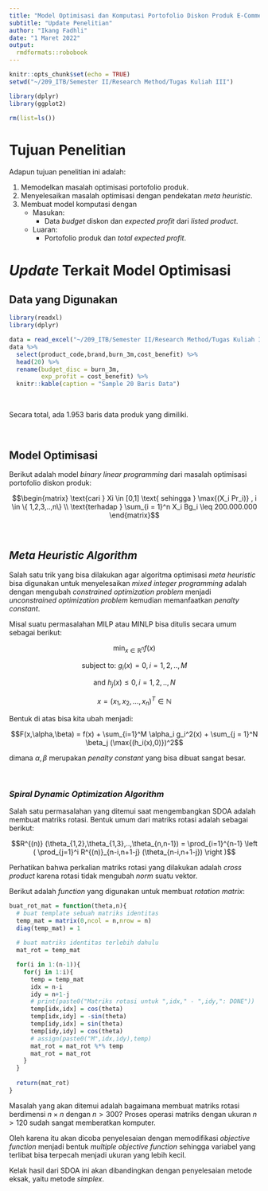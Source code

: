 ```yaml
---
title: "Model Optimisasi dan Komputasi Portofolio Diskon Produk E-Commerce dengan Pendekatan Meta Heuristic: SDOA"
subtitle: "Update Penelitian"
author: "Ikang Fadhli"
date: "1 Maret 2022"
output: 
  rmdformats::robobook
---
```


```r
knitr::opts_chunk$set(echo = TRUE)
setwd("~/209_ITB/Semester II/Research Method/Tugas Kuliah III")

library(dplyr)
library(ggplot2)

rm(list=ls())
```

# Tujuan Penelitian

Adapun tujuan penelitian ini adalah:

1. Memodelkan masalah optimisasi portofolio produk.
1. Menyelesaikan masalah optimisasi dengan pendekatan _meta heuristic_.
1. Membuat model komputasi dengan 
    - Masukan:
        - Data _budget_ diskon dan _expected profit_ dari _listed product_.
    - Luaran:
        - Portofolio produk dan _total expected profit_.

# _Update_ Terkait Model Optimisasi

## Data yang Digunakan

```r
library(readxl)
library(dplyr)

data = read_excel("~/209_ITB/Semester II/Research Method/Tugas Kuliah I/20201207 Product list.xlsx") %>% janitor::clean_names() %>% filter(cost_benefit > 0)
data %>% 
  select(product_code,brand,burn_3m,cost_benefit) %>% 
  head(20) %>% 
  rename(budget_disc = burn_3m,
         exp_profit = cost_benefit) %>% 
  knitr::kable(caption = "Sample 20 Baris Data")
```

<br>

Secara total, ada $1.953$ baris data produk yang dimiliki.

<br>

## Model Optimisasi

Berikut adalah model _binary linear programming_ dari masalah optimisasi portofolio diskon produk:

$$\begin{matrix}
\text{cari } Xi \in [0,1] \text{ sehingga } \max{(X_i  Pr_i)} , i \in \{ 1,2,3,..,n\} \\
\text{terhadap } \sum_{i = 1}^n X_i Bg_i \leq 200.000.000
\end{matrix}$$
 
 <br>
 
## _Meta Heuristic Algorithm_

Salah satu trik yang bisa dilakukan agar algoritma optimisasi _meta heuristic_ bisa digunakan untuk menyelesaikan _mixed integer programming_ adalah dengan mengubah _constrained optimization problem_ menjadi _unconstrained optimization problem_ kemudian memanfaatkan _penalty constant_.

Misal suatu permasalahan MILP atau MINLP bisa ditulis secara umum sebagai berikut:

$$\min_{x \in \mathbb{R}^n} f(x)$$

$$\text{subject to: } g_i(x) = 0, i = 1,2,..,M$$

$$\text{and } h_j(x) \leq 0,i = 1,2,..,N$$

$$x = (x_1,x_2,...,x_n)^T \in \mathbb{N}$$

Bentuk di atas bisa kita ubah menjadi:

$$F(x,\alpha,\beta) = f(x) + \sum_{i=1}^M \alpha_i g_i^2(x) + \sum_{j = 1}^N \beta_j (\max{(h_i(x),0)})^2$$

dimana $\alpha,\beta$ merupakan _penalty constant_ yang bisa dibuat sangat besar.

<br>

### _Spiral Dynamic Optimization Algorithm_

Salah satu permasalahan yang ditemui saat mengembangkan SDOA adalah membuat matriks rotasi. Bentuk umum dari matriks rotasi adalah sebagai berikut:

$$R^{(n)} (\theta_{1,2},\theta_{1,3},..,\theta_{n,n-1}) = \prod_{i=1}^{n-1} \left ( \prod_{j=1}^i R^{(n)}_{n-i,n+1-j} (\theta_{n-i,n+1-j}) \right )$$

Perhatikan bahwa perkalian matriks rotasi yang dilakukan adalah _cross product_ karena rotasi tidak mengubah _norm_ suatu vektor.

Berikut adalah _function_ yang digunakan untuk membuat _rotation matrix_:

```r
buat_rot_mat = function(theta,n){
  # buat template sebuah matriks identitas
  temp_mat = matrix(0,ncol = n,nrow = n)
  diag(temp_mat) = 1
  
  # buat matriks identitas terlebih dahulu
  mat_rot = temp_mat

  for(i in 1:(n-1)){
    for(j in 1:i){
      temp = temp_mat
      idx = n-i
      idy = n+1-j
      # print(paste0("Matriks rotasi untuk ",idx," - ",idy,": DONE"))
      temp[idx,idx] = cos(theta)
      temp[idx,idy] = -sin(theta)
      temp[idy,idx] = sin(theta)
      temp[idy,idy] = cos(theta)
      # assign(paste0("M",idx,idy),temp)
      mat_rot = mat_rot %*% temp
      mat_rot = mat_rot 
    }
  }
  
  return(mat_rot)
}
```

Masalah yang akan ditemui adalah bagaimana membuat matriks rotasi berdimensi $n \times n$ dengan $n > 300$? Proses operasi matriks dengan ukuran $n > 120$ sudah sangat memberatkan komputer.

Oleh karena itu akan dicoba penyelesaian dengan memodifikasi _objective function_ menjadi bentuk _multiple objective function_ sehingga variabel yang terlibat bisa terpecah menjadi ukuran yang lebih kecil.

Kelak hasil dari SDOA ini akan dibandingkan dengan penyelesaian metode eksak, yaitu metode _simplex_.